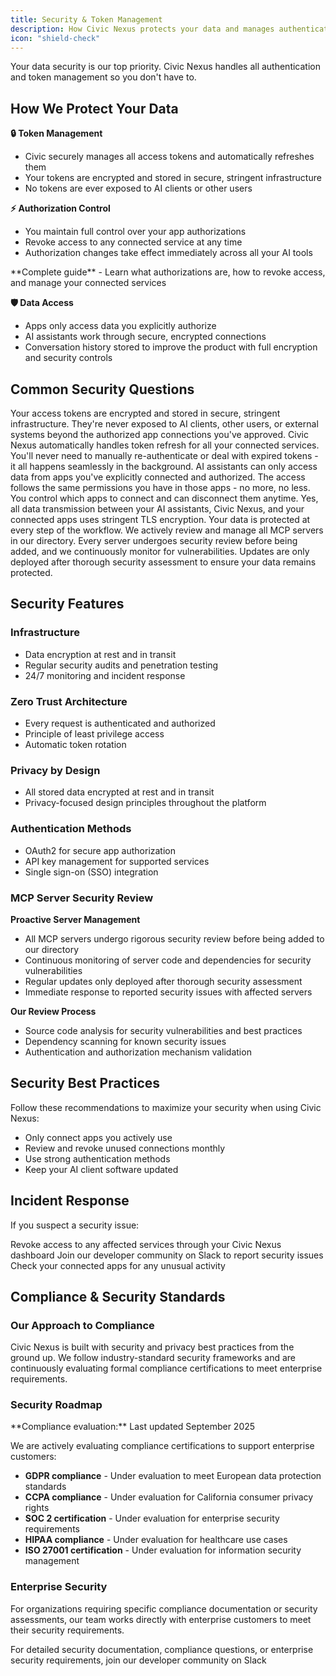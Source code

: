 ```yaml
---
title: Security & Token Management
description: How Civic Nexus protects your data and manages authentication
icon: "shield-check"
---
```


<Note>
  Your data security is our top priority. Civic Nexus handles all authentication and token management so you don't have to.
</Note>

## How We Protect Your Data

**🔒 Token Management**
- Civic securely manages all access tokens and automatically refreshes them
- Your tokens are encrypted and stored in secure, stringent infrastructure
- No tokens are ever exposed to AI clients or other users

**⚡ Authorization Control**
- You maintain full control over your app authorizations
- Revoke access to any connected service at any time
- Authorization changes take effect immediately across all your AI tools

<Card title="Managing Authorizations" icon="key" href="/nexus/reference/authorizations">
  **Complete guide** - Learn what authorizations are, how to revoke access, and manage your connected services
</Card>

**🛡️ Data Access**
- Apps only access data you explicitly authorize
- AI assistants work through secure, encrypted connections
- Conversation history stored to improve the product with full encryption and security controls

## Common Security Questions

<AccordionGroup>

  <Accordion title="Where are my tokens stored?" icon="lock">
    Your access tokens are encrypted and stored in secure, stringent infrastructure. They're never exposed to AI clients, other users, or external systems beyond the authorized app connections you've approved.
  </Accordion>

  <Accordion title="What happens when tokens expire?" icon="clock">
    Civic Nexus automatically handles token refresh for all your connected services. You'll never need to manually re-authenticate or deal with expired tokens - it all happens seamlessly in the background.
  </Accordion>

  <Accordion title="Can AI assistants see my sensitive data?" icon="eye">
    AI assistants can only access data from apps you've explicitly connected and authorized. The access follows the same permissions you have in those apps - no more, no less. You control which apps to connect and can disconnect them anytime.
  </Accordion>

  <Accordion title="Is my data encrypted in transit?" icon="shield-check">
    Yes, all data transmission between your AI assistants, Civic Nexus, and your connected apps uses stringent TLS encryption. Your data is protected at every step of the workflow.
  </Accordion>

  <Accordion title="How do you ensure MCP servers are secure?" icon="magnifying-glass">
    We actively review and manage all MCP servers in our directory. Every server undergoes security review before being added, and we continuously monitor for vulnerabilities. Updates are only deployed after thorough security assessment to ensure your data remains protected.
  </Accordion>
</AccordionGroup>

## Security Features

### Infrastructure
- Data encryption at rest and in transit
- Regular security audits and penetration testing
- 24/7 monitoring and incident response

### Zero Trust Architecture
- Every request is authenticated and authorized
- Principle of least privilege access
- Automatic token rotation

### Privacy by Design
- All stored data encrypted at rest and in transit
- Privacy-focused design principles throughout the platform

### Authentication Methods
- OAuth2 for secure app authorization
- API key management for supported services
- Single sign-on (SSO) integration

### MCP Server Security Review

**Proactive Server Management**
- All MCP servers undergo rigorous security review before being added to our directory
- Continuous monitoring of server code and dependencies for security vulnerabilities
- Regular updates only deployed after thorough security assessment
- Immediate response to reported security issues with affected servers

**Our Review Process**
- Source code analysis for security vulnerabilities and best practices
- Dependency scanning for known security issues
- Authentication and authorization mechanism validation

## Security Best Practices

<Tip>
Follow these recommendations to maximize your security when using Civic Nexus:
</Tip>

- Only connect apps you actively use
- Review and revoke unused connections monthly
- Use strong authentication methods
- Keep your AI client software updated

## Incident Response

If you suspect a security issue:

<Steps>
  <Step title="Immediate Action">
    Revoke access to any affected services through your Civic Nexus dashboard
  </Step>
  <Step title="Report the Issue">
    Join our developer community on Slack to report security issues
  </Step>
  <Step title="Monitor Activity">
    Check your connected apps for any unusual activity
  </Step>
</Steps>

## Compliance & Security Standards

### Our Approach to Compliance
Civic Nexus is built with security and privacy best practices from the ground up. We follow industry-standard security frameworks and are continuously evaluating formal compliance certifications to meet enterprise requirements.

### Security Roadmap

<Info>
**Compliance evaluation:** Last updated September 2025
</Info>

We are actively evaluating compliance certifications to support enterprise customers:
- **GDPR compliance** - Under evaluation to meet European data protection standards
- **CCPA compliance** - Under evaluation for California consumer privacy rights  
- **SOC 2 certification** - Under evaluation for enterprise security requirements
- **HIPAA compliance** - Under evaluation for healthcare use cases
- **ISO 27001 certification** - Under evaluation for information security management

### Enterprise Security
For organizations requiring specific compliance documentation or security assessments, our team works directly with enterprise customers to meet their security requirements.

<Note>
For detailed security documentation, compliance questions, or enterprise security requirements, join our developer community on Slack
</Note>
